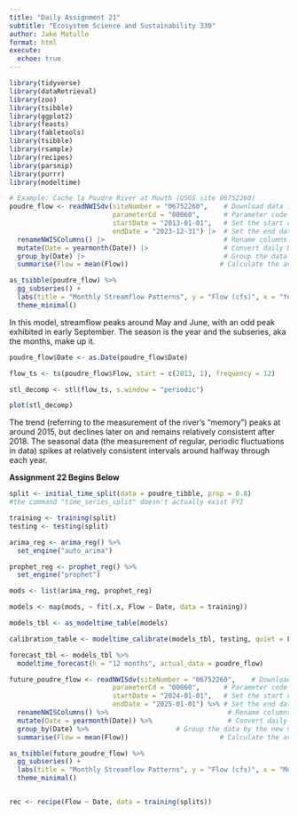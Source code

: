 ```yaml
---
title: "Daily Assignment 21"
subtitle: "Ecosystem Science and Sustainability 330"
author: Jake Matullo
format: html
execute:
  echoe: true
---
```

```r
library(tidyverse)
library(dataRetrieval)
library(zoo)
library(tsibble)
library(ggplot2)
library(feasts)
library(fabletools)
library(tsibble)
library(rsample)
library(recipes)
library(parsnip)
library(purrr)
library(modeltime)
```

```r
# Example: Cache la Poudre River at Mouth (USGS site 06752260)
poudre_flow <- readNWISdv(siteNumber = "06752260",    # Download data from USGS for site 06752260
                          parameterCd = "00060",      # Parameter code 00060 = discharge in cfs)
                          startDate = "2013-01-01",   # Set the start date
                          endDate = "2023-12-31") |>  # Set the end date
  renameNWISColumns() |>                              # Rename columns to standard names (e.g., "Flow", "Date")
  mutate(Date = yearmonth(Date)) |>                   # Convert daily Date values into a year-month format (e.g., "2023 Jan")
  group_by(Date) |>                                   # Group the data by the new monthly Date
  summarise(Flow = mean(Flow))                       # Calculate the average daily flow for each month
```

```r
as_tsibble(poudre_flow) %>%
  gg_subseries() + 
  labs(title = "Monthly Streamflow Patterns", y = "Flow (cfs)", x = "Year") + 
  theme_minimal()
```
In this model, streamflow peaks around May and June, with an odd peak exhibited in early September. The season is the year and the subseries, aka the months, make up it.

```r
poudre_flow$Date <- as.Date(poudre_flow$Date)
```

```r
flow_ts <- ts(poudre_flow$Flow, start = c(2013, 1), frequency = 12)
```

```r
stl_decomp <- stl(flow_ts, s.window = "periodic")
```

```r
plot(stl_decomp)
```
The trend (referring to the measurement of the river's "memory") peaks at around 2015, but declines later on and remains relatively consistent after 2018. The seasonal data (the measurement of regular, periodic fluctuations in data) spikes at relatively consistent intervals around halfway through each year.

**Assignment 22 Begins Below**

```r
split <- initial_time_split(data = poudre_tibble, prop = 0.8)
#the command "time_series_split" doesn't actually exist FYI

training <- training(split)
testing <- testing(split)
```

```r
arima_reg <- arima_reg() %>%
  set_engine("auto_arima")

prophet_reg <- prophet_reg() %>%
  set_engine("prophet")
```

```r
mods <- list(arima_reg, prophet_reg)
```

```r
models <- map(mods, ~ fit(.x, Flow ~ Date, data = training))
```
```r
models_tbl <- as_modeltime_table(models)

calibration_table <- modeltime_calibrate(models_tbl, testing, quiet = FALSE)
```

```r
forecast_tbl <- models_tbl %>%
  modeltime_forecast(h = "12 months", actual_data = poudre_flow)
```

```r
future_poudre_flow <- readNWISdv(siteNumber = "06752260",    # Download data from USGS for site 06752260
                          parameterCd = "00060",      # Parameter code 00060 = discharge in cfs)
                          startDate = "2024-01-01",   # Set the start date
                          endDate = "2025-01-01") %>% # Set the end date
  renameNWISColumns() %>%                              # Rename columns to standard names (e.g., "Flow", "Date")
  mutate(Date = yearmonth(Date)) %>%                   # Convert daily Date values into a year-month format (e.g., "2023 Jan")
  group_by(Date) %>%                      # Group the data by the new monthly Date
  summarise(Flow = mean(Flow))                       # Calculate the average daily flow for each month
```
```r
as_tsibble(future_poudre_flow) %>%
  gg_subseries() + 
  labs(title = "Monthly Streamflow Patterns", y = "Flow (cfs)", x = "Month") + 
  theme_minimal()
```
```r

```

```r
rec <- recipe(Flow ~ Date, data = training(splits))
```


